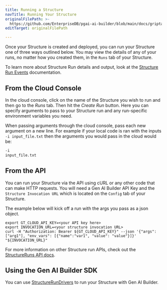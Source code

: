 ```yaml
---
title: Running a Structure
navTitle: Running Your Structure
originalFilePath: >-
  https://github.com/EnterpriseDB/pgai-ai-builder/blob/main/docs/griptape-cloud/structures/run-structure.md
editTarget: originalFilePath

---
```


Once your Structure is created and deployed, you can run your Structure one of three ways outlined below. You may view the details of any of your runs, no matter how you created them, in the `Runs` tab of your Structure.

To learn more about Structure Run details and output, look at the [Structure Run Events](structure-run-events.mdx) documentation.

## From the Cloud Console

In the cloud console, click on the name of the Structure you wish to run and then go to the *Runs* tab. Then hit the *Create Run* button. Here you can specify arguments to pass to your Structure run and any run-specific environment variables you need.

When passing arguments through the cloud console, pass each new argument on a new line. For example if your local code is ran with the inputs `-i input_file.txt` then the arguments you would pass in the cloud would be:

```bash
-i
input_file.txt
```

## From the API

You can run your Structure via the API using cURL or any other code that can make HTTP requests. You will need a Gen AI Builder API Key and the `Structure Invocation URL` which is located on the `Config` tab of your Structure.

The example below will kick off a run with the args you pass as a json object.

```shell
export GT_CLOUD_API_KEY=<your API key here>
export INVOCATION_URL=<your structure invocation URL>
curl -H "Authorization: Bearer ${GT_CLOUD_API_KEY}" --json '{"args": ["arg1"], "env_vars": [{"name":"var1", "value": "value"}]}' "${INVOCATION_URL}"
```

For more information on other Structure run APIs, check out the [StructureRuns API docs](../api#structure-runs).

## Using the Gen AI Builder SDK

You can use [StructureRunDrivers](../../../builder/sdk/drivers/structure-run-drivers.mdx#gen-ai-builder) to run your Structure with Gen AI Builder.
